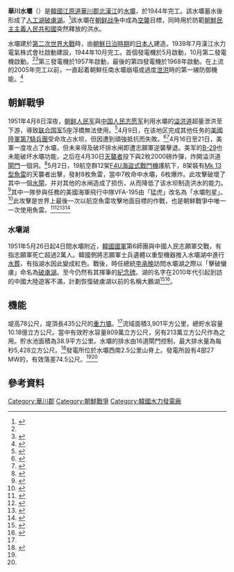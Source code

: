 {{noteTA
|1=zh-cn:朝鲜战争;zh-tw:韓戰;zh-hk:韓戰;zh-sg:韩战;
}}
{{Infobox dam
| name               = 華川水壩
| name_official      = {{lang|ko|화천댐}}
| image              = KoreanWar Hwachon Dam.jpg
| image_size         = 
| image_caption      = 1951年5月華川水壩攻擊
| image_alt          = 
| location_map       = South Korea
| location_map_width = 
| location_map_text  = 
| lat_d     = 38
| lat_m     = 07
| lat_s     = 02
| lat_NS    = N
| long_d    = 127
| long_m    = 46
| long_s    = 44
| long_EW   = E
| coordinates_type   = type:landmark
| coordinates_display= inline,title
| coordinates_ref    = 
| country            = {{ROK}}
| locale             = [[江原道_(韓國)|江原道]][[華川郡|華川郡]]
| status             = 
| construction_began = 1939年
| open               = 1944年
| demolished         = 
| cost               = 
| owner              = 韓國水力原子力
| type               = 
| height             = {{Convert|81.5|m|ft|0|abbr=on}}
| height_thalweg     =
| height_foundation  =
| length             = {{Convert|435|m|ft|0|abbr=on}}<ref name=hight>{{cite book|last=Kehoekkwansil|first=Kyōngje|title=Korea's continuing development|year=1959|publisher=Ministry of Reconstruction, Republic of Korea|location=Korea (South). Puhŭngbu|pages=122|url=http://books.google.com/books?id=W__sAAAAMAAJ&q=Hwachon+dam+meter&dq=Hwachon+dam+meter&hl=en&ei=Iy07TpTwE-STmQWXpKndAg&sa=X&oi=book_result&ct=result&resnum=7&ved=0CEQQ6AEwBg}}</ref>
| crest_width        = 
| base_width         = 
| curve_radius       =
| crest_elevation    =
| crosses            = 
| spillways          = 
| spillway_type      = 
| spillway_capacity  = 5,428 ㎥/s
| reservoir          = [[破虜湖|破虜湖]]
| reservoir_capacity = 1,018,000,000 ㎥
| active_capacity    =
| inactive_capacity  =
| reservoir_catchment= 3,901 k㎡
| reservoir_surface  = 38.9 k㎡
| reservoir_elevation=
| reservoir_max_depth= 
| reservoir_length   =
| reservoir_max_width=
| hydraulic_head     = 74.5 m
| tidal_range        = 
| plant_owner        = 
| plant_operator     = 
| plant_commission   = 1944年5月
| plant_licence_exp  = 
| plant_decommission = 
| plant_type         = 
| turbines           = 4×27 [[瓦特|MW]]
| installed_capacity = 108 MW<ref name=plants>{{cite web|title=Hydroelectric Plants|url=http://www.khnp.co.kr/en/03020302|publisher=Korea Hydro & Nuclear Power Co.|accessdate=2011-08-04|archive-date=2013-01-12|archive-url=https://archive.is/20130112004111/http://www.khnp.co.kr/en/03020302|dead-url=no}}</ref>
| max_planned_cap    = 
| capacity_factor    = 
| average_annual_gen = 
| net_generation     = 
| website            = 
| as_of              = 
| extra              = 
}}
'''華川水壩'''（{{kor|名=南|k=화천댐|漢=華川댐|rm=Hwacheon daem|f=y}}）是[[韓國|韓國]][[江原道_(韓國)|江原道]][[華川郡|華川郡]][[北漢江|北漢江]]的[[水壩|水壩]]，於1944年完工。該水壩蓄水後形成了[[水庫|人工湖]][[破虜湖|破虜湖]]。<ref>{{Cite web|script-title=ja:中国、韓国政府に「破虜湖」の名称変更を求める|url=http://www.chosunonline.com/m/svc/article.html?contid=2019052880078|website=www.chosunonline.com|accessdate=2019-05-28|publisher=朝鮮日報|archive-date=2020-11-21|archive-url=https://web.archive.org/web/20201121055901/http://www.chosunonline.com/common/m_login.html?contid=2019052880078&code=news|dead-url=no}}</ref>該水壩在[[朝鲜战争|朝鲜战争]]中成為[[空襲|空襲]]目標，同時用於防範[[朝鮮民主主義人民共和國|朝鮮民主主義人民共和國]]突然釋放{{link-ko|任南水壩|임남댐}}的洪水。

水壩建於[[第二次世界大戰|第二次世界大戰]]時，由[[朝鮮日治時期|朝鮮日治時期]]的[[日本人|日本人]]建造。1939年7月漢江水力電氣株式會社啟動建設，1944年10月完工。首個發電機於5月啟動，10月第二發電機啟動。<ref name=plants/><ref name=local>{{cite web|title=Hwacheon Dam|url=http://tour.ihc.go.kr/tour/tour_view.asp?menu=tour&submenu=main&paramidx=TL0000039|publisher=Hawcheon-gun|accessdate=2011-08-05|language=ko|archive-date=2012-03-28|archive-url=https://web.archive.org/web/20120328131540/http://tour.ihc.go.kr/tour/tour_view.asp?menu=tour&submenu=main&paramidx=TL0000039|dead-url=no}}</ref>第三發電機於1957年啟動，最後的第四發電機於1968年啟動。在上流的{{link-ko|和平水壩|평화의 댐}}2005年完工以前，一直起着朝鮮任南水壩崩塌或過度[[泄洪|泄洪]]時的第一線防御機能。<ref>{{cite book|last=Hyŏn|first=In-tʻaek|title=The environmental dimension of Asian security: conflict and cooperation over energy, resources, and pollution|year=2007|publisher=US Institute of Peace Press|isbn=1929223730|pages=196–197|url=http://books.google.com/books?id=qVciKjS6C44C&pg=PA196&dq=Hwacheon+Dam+Peace+Dam&hl=en&ei=rEY7TrCCH4mKmQXf_6HUAg&sa=X&oi=book_result&ct=result&resnum=1&ved=0CC4Q6AEwAA#v=onepage&q=Hwacheon%20Dam%20Peace%20Dam&f=false|coauthors=Miranda Alice Schreurs|accessdate=2011-08-05}}</ref>

== 朝鮮戰爭 ==
1951年4月8日深夜，[[朝鲜人民军|朝鲜人民军]]與[[中国人民志愿军|中国人民志愿军]]利用水壩的[[溢洪道|溢洪道]]超量泄洪至下游，導致[[联合国军|联合国军]]5座浮橋無法使用。<ref>{{cite book|last=Gleick|first=Peter H.|title=The world's water: the biennial report on freshwater resources|year=2000|publisher=Island Press|isbn=1559637927|url=http://books.google.com/books?id=b61zOkAs5NcC&pg=PA185&dq=Hwachon+dam+meter&hl=en&ei=tjI7TqjRKYmJmQWStrWCAw&sa=X&oi=book_result&ct=result&resnum=2&ved=0CDEQ6AEwAQ#v=onepage&q&f=false|coauthors=Pacific Institute for Studies in Development, Environment, and Security|accessdate=2011-08-05|page=185|archive-date=2014-01-01|archive-url=https://web.archive.org/web/20140101160126/http://books.google.com/books?id=b61zOkAs5NcC&pg=PA185&dq=Hwachon+dam+meter&hl=en&ei=tjI7TqjRKYmJmQWStrWCAw&sa=X&oi=book_result&ct=result&resnum=2&ved=0CDEQ6AEwAQ#v=onepage&q&f=false|dead-url=no}}</ref>4月9日，在该地区完成其他任务的[[美國陸軍第7騎兵團|美國陸軍第7騎兵團]]受命攻占水坝，但因遭到頑強抵抗而失敗。<ref>{{cite book|last=Daily|first=Edward L.|title="Skirmish" red, white and blue: the history of the 7th U.S. Cavalry, 1945–1953|year=1992|publisher=Turner Publishing Company|isbn=1563110881|url=http://books.google.com/books?id=eOxdB02xqxgC&pg=PA96&dq=Hwachon+dam+attack&hl=en&ei=fDU7TvOyL8jMmAXtjunnAg&sa=X&oi=book_result&ct=result&resnum=1&ved=0CCwQ6AEwAA#v=onepage&q=Hwachon%20dam%20attack&f=false|accessdate=2011-08-05|pages=96–98|archive-date=2014-01-01|archive-url=https://web.archive.org/web/20140101160135/http://books.google.com/books?id=eOxdB02xqxgC&pg=PA96&dq=Hwachon+dam+attack&hl=en&ei=fDU7TvOyL8jMmAXtjunnAg&sa=X&oi=book_result&ct=result&resnum=1&ved=0CCwQ6AEwAA#v=onepage&q=Hwachon%20dam%20attack&f=false|dead-url=no}}</ref><ref>{{cite book|last=Jr|first=Donald W. Boose|title=Over the beach : US Army amphibious operations in the Korean War|year=2008|publisher=Combat Studies Institute Press|location=Fort Leavenworth, Kan.|isbn=0980123674|pages=271–275|url=http://books.google.com/books?id=HGlEGF2O8z0C&pg=PA271&dq=hwachon+dam+operation+dauntless&hl=en&ei=SF07TruNF-STmQWXpKndAg&sa=X&oi=book_result&ct=result&resnum=6&ved=0CEYQ6AEwBQ#v=onepage&q&f=false|access-date=2020-11-19|archive-date=2014-04-16|archive-url=https://web.archive.org/web/20140416000746/http://books.google.com/books?id=HGlEGF2O8z0C&pg=PA271&dq=hwachon+dam+operation+dauntless&hl=en&ei=SF07TruNF-STmQWXpKndAg&sa=X&oi=book_result&ct=result&resnum=6&ved=0CEYQ6AEwBQ#v=onepage&q&f=false|dead-url=no}}</ref>4月16日至21日，美軍一度攻占了水壩，但未来得及破坏排水闸即遭志願軍逆襲擊退。美军的[[B-29超級堡壘轟炸機|B-29]]也未能破坏水壩功能，之后在4月30日[[A-1攻擊機|天襲者]]投下{{link-en|Tiny Tim (火箭彈)|Tiny Tim (rocket)|Tiny Tim空對地反艦火箭彈}}與2枚2000磅炸彈，炸開溢洪道[[閘門|閘門]]一個洞。<ref>{{cite book|last=Edwards|first=Paul M.|title=Korean War almanac|year=2006|publisher=Facts On File|location=New York|isbn=0816060371|pages=191–200|url=http://books.google.com/books?id=5gYCm0bM68sC&pg=PA192&dq=Hwa+chon+Dam+capture&hl=en&ei=SGA7TtX7MuLbmAWWzJTRAg&sa=X&oi=book_result&ct=result&resnum=1&ved=0CC4Q6AEwAA#v=onepage&q=Hwa%20chon%20Dam%20capture&f=false|edition=1. ed.|access-date=2020-11-19|archive-date=2014-04-14|archive-url=https://web.archive.org/web/20140414211853/http://books.google.com/books?id=5gYCm0bM68sC&pg=PA192&dq=Hwa+chon+Dam+capture&hl=en&ei=SGA7TtX7MuLbmAWWzJTRAg&sa=X&oi=book_result&ct=result&resnum=1&ved=0CC4Q6AEwAA#v=onepage&q=Hwa%20chon%20Dam%20capture&f=false|dead-url=no}}</ref>5月2日，19航空群12架[[F4U海盜式戰鬥機|F4U海盜式戰鬥機]]護航下，8架裝有[[Mk_13型魚雷|Mk 13型魚雷]]的天襲者出擊，發射8枚魚雷，當中7枚命中水壩，6枚爆炸。此攻擊破壞了其中一個[[水閘|水閘]]，并对其他的水闸造成了损伤，从而降低了该水坝制造洪水的能力。<ref>{{cite book|last=Hallion|first=Richard P.|title=The naval air war in Korea|year=2011|publisher=University of Alabama Press|location=Tuscaloosa|isbn=0817356584|pages=120–122|url=http://books.google.com/books?id=TLVnjOU1lf4C&pg=PA121&dq=Hwachon+dam+attack&hl=en&ei=fDU7TvOyL8jMmAXtjunnAg&sa=X&oi=book_result&ct=result&resnum=5&ved=0CEIQ6AEwBA#v=onepage&q=Hwachon%20dam%20attack&f=false|access-date=2020-11-19|archive-date=2014-04-08|archive-url=https://web.archive.org/web/20140408142849/http://books.google.com/books?id=TLVnjOU1lf4C&pg=PA121&dq=Hwachon+dam+attack&hl=en&ei=fDU7TvOyL8jMmAXtjunnAg&sa=X&oi=book_result&ct=result&resnum=5&ved=0CEIQ6AEwBA#v=onepage&q=Hwachon%20dam%20attack&f=false|dead-url=no}}</ref>其中一隊參與任務的美國海軍飛行中隊VFA-195由「猛虎」改名為「水壩剋星」。<ref name=such>{{cite book|last=Sears|first=David|title=Such men as these : the story of the Navy pilots who flew the deadly skies over Korea|year=2010|publisher=Da Capo Press|location=Cambridge, MA|isbn=0306818515|pages=164|url=http://books.google.com/books?id=J_mTyQcDju0C&pg=PA160&dq=Hwachon+dam+attack&hl=en&ei=fDU7TvOyL8jMmAXtjunnAg&sa=X&oi=book_result&ct=result&resnum=4&ved=0CD0Q6AEwAw#v=onepage&q=Hwachon%20dam%20attack&f=false|access-date=2020-11-19|archive-date=2014-04-13|archive-url=https://web.archive.org/web/20140413095651/http://books.google.com/books?id=J_mTyQcDju0C&pg=PA160&dq=Hwachon+dam+attack&hl=en&ei=fDU7TvOyL8jMmAXtjunnAg&sa=X&oi=book_result&ct=result&resnum=4&ved=0CD0Q6AEwAw#v=onepage&q=Hwachon%20dam%20attack&f=false|dead-url=no}}</ref>此攻擊是世界上最後一次以航空魚雷攻擊地面目標的作戰，也是朝鮮戰爭中唯一一次使用魚雷。<ref>{{cite book|last=Polmar|first=Norman|title=One hundred years of world military aircraft|year=2004|publisher=Naval Institute Press|location=Annapolis, MD|isbn=1591146860|pages=293|url=http://books.google.com/books?id=YlHDyi87AQYC&pg=PA293&dq=hwachon+dam+surface+target&hl=en&ei=eX47TsCcNu7OmAXN-LnxAg&sa=X&oi=book_result&ct=result&resnum=2&ved=0CC0Q6AEwAQ#v=onepage&q=hwachon%20dam%20surface%20target&f=false|coauthors=Bell, Dana|access-date=2020-11-19|archive-date=2014-04-13|archive-url=https://web.archive.org/web/20140413235016/http://books.google.com/books?id=YlHDyi87AQYC&pg=PA293&dq=hwachon+dam+surface+target&hl=en&ei=eX47TsCcNu7OmAXN-LnxAg&sa=X&oi=book_result&ct=result&resnum=2&ved=0CC0Q6AEwAQ#v=onepage&q=hwachon%20dam%20surface%20target&f=false|dead-url=no}}</ref><ref>{{cite book|last=Thompson|first=Robert F. Dorr, Warren|title=Korean air war|year=2003|publisher=Motorbooks International|location=St. Paul, MN|isbn=0760315116|pages=75|url=http://books.google.com/books?id=bvyEpFNGIbcC&pg=PA75&dq=aerial+torpedo+in+the+korean+war&hl=en&ei=iKU7TpKbMMPRmAWX7t3zAg&sa=X&oi=book_result&ct=result&resnum=1&ved=0CCwQ6AEwAA#v=onepage&q&f=false|access-date=2020-11-19|archive-date=2014-04-11|archive-url=https://web.archive.org/web/20140411171101/http://books.google.com/books?id=bvyEpFNGIbcC&pg=PA75&dq=aerial+torpedo+in+the+korean+war&hl=en&ei=iKU7TpKbMMPRmAWX7t3zAg&sa=X&oi=book_result&ct=result&resnum=1&ved=0CCwQ6AEwAA#v=onepage&q&f=false|dead-url=no}}</ref><ref>{{cite web|title=The War Stabilizes, 25 January – 30 June 1951|url=http://www.history.navy.mil/photos/events/kowar/51-stab/51-stab.htm|publisher=Department of The Navy – Naval Historical Center|accessdate=2011-08-05|archive-date=2012-01-27|archive-url=https://web.archive.org/web/20120127212752/http://www.history.navy.mil/photos/events/kowar/51-stab/51-stab.htm|dead-url=no}}</ref><ref>{{cite book|last=Hearn|first=Chester G.|title=Carriers in combat : the air war at sea|year=2007|publisher=Stackpole Books|location=Mechanicsburg, PA|isbn=081173398X|pages=239|url=http://books.google.com/books?id=sg8ivuKMD5cC&pg=PA239&dq=torpedoes+in+the+korean+war&hl=en&ei=Q6Q7TorQOMmImQXcmYGDAw&sa=X&oi=book_result&ct=result&resnum=1&ved=0CCkQ6AEwAA#v=onepage&q=torpedoes%20in%20the%20korean%20war&f=false|access-date=2020-11-19|archive-date=2014-04-15|archive-url=https://web.archive.org/web/20140415001524/http://books.google.com/books?id=sg8ivuKMD5cC&pg=PA239&dq=torpedoes+in+the+korean+war&hl=en&ei=Q6Q7TorQOMmImQXcmYGDAw&sa=X&oi=book_result&ct=result&resnum=1&ved=0CCkQ6AEwAA#v=onepage&q=torpedoes%20in%20the%20korean%20war&f=false|dead-url=no}}</ref>

=== 水壩湖 ===
1951年5月26日起4日間水壩附近，[[韓國國軍|韓國國軍]]第6師團與中國人民志願軍交戰，有指志願軍死亡超過2萬人。韓國側將志願軍士兵遺體以重型機器推入水壩湖中進行[[水葬|水葬]]，有指湖水因此變成紅色。戰後，時任總統[[李承晚|李承晚]]訪問水壩湖之際以「擊破蠻虜」命名為[[破虜湖|破虜湖]]。至今仍然有其揮筆的[[紀念碑|紀念碑]]。湖的名字在2010年代引起到訪的中國大陸遊客不滿，計劃恢復破虜湖以前的名稱大鵬湖<ref>{{Cite web |date=2019-05-28 |url=http://www.chosunonline.com/svc/auth/index_login.html?contid=2019052880084&code=news |script-title=ja:「破虜湖」改名を推進する韓国政府の無知と事大主義 |publisher=朝鮮日報 |accessdate=2019-06-04 |archive-date=2020-11-21 |archive-url=https://web.archive.org/web/20201121055915/http://www.chosunonline.com/svc/auth/index_login.html?contid=2019052880084&code=news |dead-url=no }}</ref><ref>{{Cite web |date=2019-06-11 |url=https://www.sankei.com/premium/news/190611/prm1906110003-n1.html |script-title=ja:「韓国勝利」の証しを消し去る　中国にへつらう文政権に国民は… |publisher=産経新聞 |accessdate=2019-06-11 |archive-date=2019-06-11 |archive-url=https://web.archive.org/web/20190611032839/https://www.sankei.com/premium/news/190611/prm1906110003-n1.html |dead-url=no }}</ref>。

== 機能 ==
堤高78公尺，堤頂長435公尺的[[重力壩|重力壩]]。<ref name=hight/>流域面積3,901平方公里，總貯水容量10.18億立方公尺。當中有效貯水容量809萬立方公尺，另有213萬立方公尺作為{{link-en|洪水控制|Flood control}}之用。貯水池面積為38.9平方公里。水壩的排水由16道閘門控制，最大排水量為每秒5,428立方公尺。<ref>{{cite journal|last=Kim|first=Taesoon|coauthors=Jun-Haeng Heo and Chang-Sam Jeong|title=Multireservoir system optimization in the Han River basin using multi-objective genetic algorithms|journal=Wiley InterScience|year=2006|volume=20|series=Hydrological Processes|pages=2057–2075|url=http://hydro-eng.yonsei.ac.kr/data_files/MultireservoirsystemoptimizationintheHanRiverbasinusingmilti-objectivegeneticalgorithms.pdf|accessdate=2011-08-05|publisher=John Wiley & Sons, Ltd.|archive-date=2012-03-28|archive-url=https://web.archive.org/web/20120328131509/http://hydro-eng.yonsei.ac.kr/data_files/MultireservoirsystemoptimizationintheHanRiverbasinusingmilti-objectivegeneticalgorithms.pdf|dead-url=no}}</ref>發電所位於水壩西南2.5公里山脊上。發電所設有4部27 MW的{{link-ja|水力發電機|水車発電機}}，有效落差74.5公尺。<ref name=plants/><ref name=local/>

== 參考資料 ==
{{Reflist|30em}}

[[Category:華川郡|Category:華川郡]]
[[Category:朝鮮戰爭|Category:朝鮮戰爭]]
[[Category:韓國水力發電廠|Category:韓國水力發電廠]]